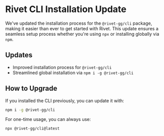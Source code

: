 
# Rivet CLI Installation Update

We've updated the installation process for the `@rivet-gg/cli` package, making it easier than ever to get started with Rivet. This update ensures a seamless setup process whether you're using `npx` or installing globally via `npm`.

## Updates
- Improved installation process for `@rivet-gg/cli`
- Streamlined global installation via `npm i -g @rivet-gg/cli`

## How to Upgrade

If you installed the CLI previously, you can update it with:

```bash
npm i -g @rivet-gg/cli
```

For one-time usage, you can always use:

```bash
npx @rivet-gg/cli@latest
```